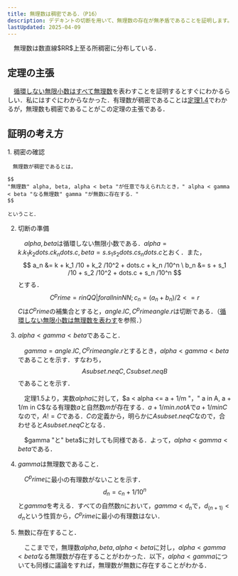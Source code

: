 ```yaml
---
title: 無理数は稠密である．（P16）
description: デデキントの切断を用いて、無理数の存在が無矛盾であることを証明します。実数の構成法を通じて、無理数の存在理由を理解しましょう。
lastUpdated: 2025-04-09
---
```


<Card title="定理(無理数の稠密性)">
　無理数は数直線$RR$上至る所稠密に分布している．
</Card>

## 定理の主張
　[循環しない無限小数はすべて無理数](/real_number/016_irrational_number/)を表わすことを証明するとすぐにわかるらしい．私にはすぐにわからなかった．有理数が稠密であることは[定理1.4](/real_number/014_consistency/)でわかるが，無理数も稠密であることがこの定理の主張である．

## 証明の考え方
<Steps>
1. 稠密の確認

    　無理数が稠密であるとは，
 
    $$
    "無理数" alpha, beta, alpha < beta "が任意で与えられたとき，" alpha < gamma < beta "なる無理数" gamma "が無数に存在する．"
    $$
  
    ということ．

2. 切断の準備

    　$alpha, beta$は循環しない無限小数である．$alpha = k . k_1 k_2 dots.c k_n dots.c, beta = s . s_1 s_2 dots.c s_n dots.c$とおく．また，
    $$
    a_n &= k + k_1 /10 + k_2 /10^2 + dots.c + k_n /10^n \
    b_n &= s + s_1 /10 + s_2 /10^2 + dots.c + s_n /10^n
    $$
    とする． 
    $$
    C^prime = {r in QQ|forall n in NN; c_n = (a_n + b_n)/2 <= r}
    $$ 
    $C$は$C^prime$の補集合とすると，$angle.l C, C^prime angle.r$は切断である．（[循環しない無限小数は無理数を表わす](/real_number/016_irrational_number/)を参照．） 
3. $alpha < gamma < beta$であること． 

    　$gamma = angle.l C, C^prime angle.r$とするとき，$alpha < gamma < beta$であることを示す．すなわち，
    $$
    A subset.neq C, C subset.neq B
    $$ 
    であることを示す． 

    　定理1.5より，実数$alpha$に対して，$a < alpha <= a + 1/m "，" a in A, a + 1/m in C$なる有理数$a$と自然数$m$が存在する．$a + 1/m in.not A$で$a + 1/m in C$なので，$A != C$である．$C$の定義から，明らかに$A subset.neq C$なので，合わせると$A subset.neq C$となる． 

    　$gamma "と" beta$に対しても同様である．よって，$alpha < gamma < beta$である． 
 
4. $gamma$は無理数であること．

    　$C^prime$に最小の有理数がないことを示す．
    $$
    d_n = c_n + 1/10^n
    $$ 
    と$gamma$を考える．すべての自然数$n$において，$gamma < d_n$で，$d_(n + 1) < d_n$という性質から，$C^prime$に最小の有理数はない．

5. 無数に存在すること．

    　ここまでで，無理数$alpha, beta, alpha < beta$に対し，$alpha < gamma < beta$なる無理数が存在することがわかった．以下，$alpha < gamma$についても同様に議論をすれば，無理数が無数に存在することがわかる．
</Steps>

